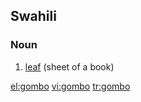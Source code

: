 ==Swahili==

===Noun===
{{infl|sw|noun}}

# [[leaf]] (sheet of a book)

{{tbot entry|Swahili|leaf|2007|November}}

[[el:gombo]]
[[vi:gombo]]
[[tr:gombo]]